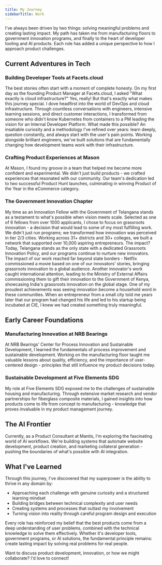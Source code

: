 ```yaml
---
title: My Journey
sidebarTitle: Work
---
```


I've always been driven by two things: solving meaningful problems and creating lasting impact. My path has taken me from manufacturing floors to government innovation programs, and finally to the heart of developer tooling and AI products. Each role has added a unique perspective to how I approach product challenges.
## Current Adventures in Tech

### Building Developer Tools at Facets.cloud
The best stories often start with a moment of complete honesty. On my first day as the founding Product Manager at Facets.cloud, I asked "What exactly is cloud infrastructure?" Yes, really! But that's exactly what makes this journey special.
I dove headfirst into the world of DevOps and cloud infrastructure. Through countless conversations with engineers, intensive learning sessions, and direct customer interactions, I transformed from someone who didn't know Kubernetes from containers to a PM leading the vision for an Internal Developer Platform.
What made this possible? An insatiable curiosity and a methodology I've refined over years: learn deeply, question constantly, and always start with the user's pain points. Working alongside brilliant engineers, we've built solutions that are fundamentally changing how development teams work with their infrastructure.

### Crafting Product Experiences at Mason
At Mason, I found my groove in a team that helped me become more confident and experimental. We didn't just build products - we crafted experiences that resonated with our community. Our team's dedication led to two successful Product Hunt launches, culminating in winning Product of the Year in the eCommerce category.

### The Government Innovation Chapter
My time as an Innovation Fellow with the Government of Telangana stands as a testament to what's possible when vision meets scale. Selected as one of 6 fellows from over 1000 applicants, I chose to focus on grassroots innovation - a decision that would lead to some of my most fulfilling work.
We didn't just run programs; we transformed how innovation was perceived in tier 2/3 cities. Working across 31+ districts and 30+ colleges, we built a network that supported over 10,000 aspiring entrepreneurs. The impact? Today, Telangana stands as the only state with a dedicated Grassroots Innovation Policy, and our programs continue to nurture new innovators. The impact of our work reached far beyond state borders - Netflix commissioned a movie based on one of our innovators' stories, bringing grassroots innovation to a global audience. Another innovator's work caught international attention, leading to the Ministry of External Affairs commissioning them to gift their innovation to the Government of Kenya, showcasing India's grassroots innovation on the global stage.
One of my proudest achievements was seeing innovation become a household word in these communities. When an entrepreneur from a small city told me years later that our program had changed his life and led to his startup being incubated at CIE, I knew we had created something truly meaningful.

## Early Career Foundations

### Manufacturing Innovation at NRB Bearings
At NRB Bearings' Center for Process Innovation and Sustainable Development, I learned the fundamentals of process improvement and sustainable development. Working on the manufacturing floor taught me valuable lessons about quality, efficiency, and the importance of user-centered design - principles that still influence my product decisions today.

### Sustainable Development at Five Elements SDG
My role at Five Elements SDG exposed me to the challenges of sustainable housing and manufacturing. Through extensive market research and vendor partnerships for fiberglass composite materials, I gained insights into how products come to life from concept to manufacturing - knowledge that proves invaluable in my product management journey.

## The AI Frontier
Currently, as a Product Consultant at Mantis, I'm exploring the fascinating world of AI workflows. We're building systems that automate website development, product creation, and marketing collateral generation - pushing the boundaries of what's possible with AI integration.

## What I've Learned
Through this journey, I've discovered that my superpower is the ability to thrive in any domain by:
- Approaching each challenge with genuine curiosity and a structured learning mindset
- Building bridges between technical complexity and user needs
- Creating systems and processes that outlast my involvement
- Turning vision into reality through careful program design and execution

Every role has reinforced my belief that the best products come from a deep understanding of user problems, combined with the technical knowledge to solve them effectively. Whether it's developer tools, government programs, or AI solutions, the fundamental principle remains: create lasting impact by solving real problems for real people.

Want to discuss product development, innovation, or how we might collaborate? I'd love to connect!